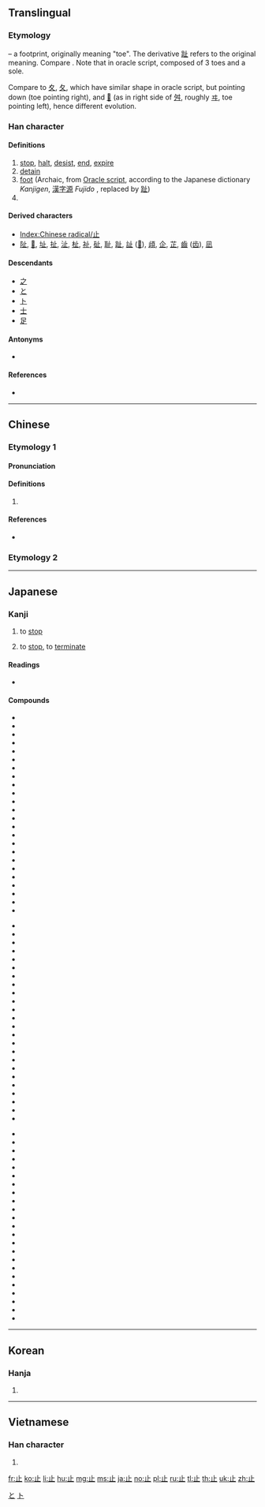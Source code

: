 {{also|只|足}}
==Translingual==
{{stroke order|type=animate}}

===Etymology===
{{Han etyl}}
{{liushu|p}} – a footprint, originally meaning "toe". The derivative [[趾]] refers to the original meaning. Compare {{m|mul|手||hand|sc=Hani}}. Note that in oracle script, composed of 3 toes and a sole.

Compare to [[夊]], [[夂]], which have similar shape in oracle script, but pointing down (toe pointing right), and [[𡕒]] (as in right side of [[舛]], roughly [[ヰ]], toe pointing left), hence different evolution.

===Han character===
{{Han char|rn=77|rad=止|as=00|sn=4|four=21100|canj=YLM}}

====Definitions====
# [[stop]], [[halt]], [[desist]], [[end]], [[expire]]
# [[detain]]
# [[foot]] (Archaic, from [[w:Oracle script|Oracle script]], according to the Japanese dictionary ''Kanjigen'', [[漢字源]] ''Fujido''<!--capital editor-->, replaced by [[趾]])
# {{mul-kangxi radical-def}}

====Derived characters====
* [[Index:Chinese radical/止]]
* [[阯]], [[𠯽]], [[址]], [[扯]], [[沚]], [[杫]], [[祉]], [[砋]], [[耻]], [[趾]], [[訨]] ([[𫟞]]), [[頉]], [[企]], [[芷]], [[齒]] ([[齿]]), [[凪]]

====Descendants====
* [[之]]
* [[と]]
* [[ト]]
* [[士]] {{qualifier|as component, as in [[志]]}}
* [[足]]

====Antonyms====
* {{sense|stop}} {{l|mul|始}}

====References====
* {{Han ref|kx=0573.240|dkj=16253|dj=0961.230|hdz=21435.030|uh=6B62|ud=27490|bh=A4EE|bd=42222}}

[[Category:Han characters from which hiragana were derived|と]]
[[Category:Han characters from which katakana were derived|ト]]

----

==Chinese==
{{zh-forms}}
===Etymology 1===
====Pronunciation====
{{zh-pron
|m=zhǐ
|c=zi2
|h=pfs=chí
|mn=chí
|w=
|mc=y
|oc=y
|ma=|ma2=
|cat=v
}}

====Definitions====
{{zh-hanzi}}

# {{rfdef|zh}}
#: {{zh-x|止 癢|to '''stop''' itching (irritation)}}

====References====
* {{qualifier|Min Nan}} {{thcwd|816}}

===Etymology 2===
{{zh-see|只|v|only}}

----

==Japanese==

===Kanji===
{{ja-kanji|grade=2|rs=止00}}

# {{sense|とめる}} to [[stop]]
# {{sense|やめる}} to [[stop]], to [[terminate]]

====Readings====
* {{ja-readings
|goon=[[し]] (shi)
|kanon=[[し]] (shi)
|kun=[[とまる]] (tomaru), [[あし]] (ashi), [[とめる]] (tomeru), [[やめる]] (yameru)}}

====Compounds====
{{top3}}
* {{ja-r|遏止|あっし}}
* {{ja-r|一乗止観院|いちじょうしかんいん}}
* {{ja-r|駅止|えきどめ}}
* {{ja-r|襟止|えりどめ}}
* {{ja-r|依止|えじ}}
* {{ja-r|乎古止点|おことてん}}
* {{ja-r|核抑止|かくよくし}}
* {{ja-r|鎌止|かまどめ}}
* {{ja-r|川止|かわどめ}}
* {{ja-r|諫止|かんし}}
* {{ja-r|客止|きゃくどめ}}
* {{ja-r|休止|きゅうし}}
* {{ja-r|競業避止|きゅうぎょうひし}}
* {{ja-r|拒止|きょし}}
* {{ja-r|挙止|きょし}}
* {{ja-r|禁止|きんし}}
* {{ja-r|鞍作止利|くらつくりのとり}}
* {{ja-r|車止|くるまどめ}}
* {{ja-r|止観|しかん}}
* {{ja-r|止観業|しかんごう}}
* {{ja-r|止汗剤|しかんざい}}
* {{ja-r|止観十乗|しかんじゅうじょう}}
* {{ja-r|止血|しけつ}}
* {{ja-r|止止不須説|ししふしゅせつ}}
{{mid3}}
* {{ja-r|止瀉剤|ししゃざい}}
* {{ja-r|止宿|ししゅく}}
* {{ja-r|止水|しすい}}
* {{ja-r|止痛|しつう}}
* {{ja-r|車輪止|しゃりんどめ}}
* {{ja-r|臭気止|しゅうきどめ}}
* {{ja-r|終止|しゅうし}}
* {{ja-r|笑止|しょうし}}
* {{ja-r|止揚|しよう}}
* {{ja-r|止痢剤|しりざい}}
* {{ja-r|真言止観|しんごんしかん}}
* {{ja-r|進止|しんし}}
* {{ja-r|止住|しじゅう}}
* {{ja-r|止動方角|しどうほうがく}}
* {{ja-r|制止|せいし}}
* {{ja-r|静止|せいし}}
* {{ja-r|咳止|せきどめ}}
* {{ja-r|沮止|そし}}
* {{ja-r|阻止|そし}}
* {{ja-r|体言止|たいげんどめ}}
* {{ja-r|中止|ちゅうし}}
* {{ja-r|丁丁発止|ちょうちょうはっし}}
* {{ja-r|血止|ちどめ}}
* {{ja-r|停止|ていし}}
{{mid3}}
* {{ja-r|底止|ていし}}
* {{ja-r|天台止観|てんだいしかん}}
* {{ja-r|止木|とめぎ}}
* {{ja-r|止句|とめく}}
* {{ja-r|止相場|とめそうば}}
* {{ja-r|止針|とめばり}}
* {{ja-r|止偏|とめへん}}
* {{ja-r|止弁|そめべん}}
* {{ja-r|廃止|はいし}}
* {{ja-r|波止場|はとば}}
* {{ja-r|船止|ふなどめ}}
* {{ja-r|閉止|へいし}}
* {{ja-r|摩訶止観|まかしかん}}
* {{ja-r|明鏡止水|めいきょうしすい}}
* {{ja-r|黙止|もくし}}
* {{ja-r|山止|やまどめ}}
* {{ja-r|雪止|ゆきどめ}}
* {{ja-r|容止|ようし}}
* {{ja-r|抑止|よくし}}
* {{ja-r|乎古止点|おことてん}}
* {{ja-r|魚鳥止|ぎょうちょうどめ}}
* {{ja-r|動止|どうし}}
* {{ja-r|防止|ぼうし}}
{{bottom}}

----

==Korean==

===Hanja===
{{ko-hanja|hangeul=지|eumhun=[[그치다|그칠]]|rv=ji|mr=chi|y=ci}}

# {{defn|lang=ko|sort=止00}}

----

==Vietnamese==

===Han character===
{{vi-hantu|[[chỉ]]|rs=止00}}

# {{defn|lang=vi|sort=止00}}

[[Category:CJKV radicals| ]]

[[fr:止]]
[[ko:止]]
[[li:止]]
[[hu:止]]
[[mg:止]]
[[ms:止]]
[[ja:止]]
[[no:止]]
[[pl:止]]
[[ru:止]]
[[tl:止]]
[[th:止]]
[[uk:止]]
[[zh:止]]